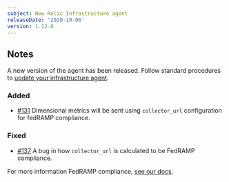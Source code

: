 ```yaml
---
subject: New Relic Infrastructure agent
releaseDate: '2020-10-06'
version: 1.12.6
---
```


## Notes

A new version of the agent has been released. Follow standard procedures to [update your infrastructure agent](https://docs.newrelic.com/docs/infrastructure/install-configure-manage-infrastructure/update-or-uninstall/update-infrastructure-agent).

### Added

* [#131](https://github.com/newrelic/infrastructure-agent/pull/131) Dimensional metrics will be sent using `collector_url` configuration for fedRAMP compliance.

### Fixed

* [#137](https://github.com/newrelic/infrastructure-agent/issues/137) A bug in how `collector_url` is calculated to be FedRAMP compliance.

For more information FedRAMP compliance, [see our docs](https://docs.newrelic.com/docs/security/security-privacy/compliance/fedramp-compliant-endpoints#infrastructure-endpoints).
